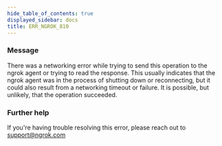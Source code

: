 ```yaml
---
hide_table_of_contents: true
displayed_sidebar: docs
title: ERR_NGROK_810
---
```




### Message

There was a networking error while trying to send this operation to the ngrok agent or trying to read the response. This usually indicates that the ngrok agent was in the process of shutting down or reconnecting, but it could also result from a networking timeout or failure. It is possible, but unlikely, that the operation succeeded.

<ErrorDetails error="err_ngrok_810" />

### Further help

If you're having trouble resolving this error, please reach out to [support@ngrok.com](mailto:support@ngrok.com?subject=Help%20with%20ERR_NGROK_810)
